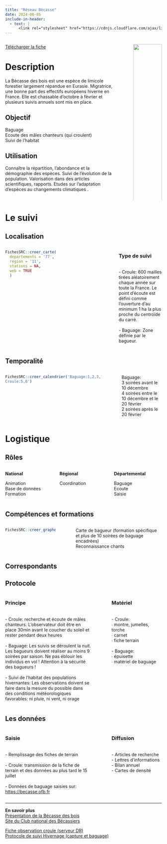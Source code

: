 ```yaml
---
title: "Réseau Bécasse"
date: 2024-06-05
include-in-header:
  - text: |
      <link rel="stylesheet" href="https://cdnjs.cloudflare.com/ajax/libs/font-awesome/6.0.0-beta3/css/all.min.css">
---
```


:::::::::::::: {.columns}
::: {.column width="75%"}

<a href="becasse.xlsx" class="btn btn-primary" download>
  <i class="fas fa-file-arrow-down"></i> Télécharger la fiche
</a>

# Description

La Bécasse des bois est une espèce de limicole forestier largement répandue en Eurasie. Migratrice, une bonne part des effectifs européens hiverne en France. Elle est chassable d’octobre à février et plusieurs suivis annuels sont mis en place.


## Objectif

Baguage<br>Ecoute des mâles chanteurs (qui croulent)<br>Suivi de l'habitat

## Utilisation

Connaître la répartition, l’abondance et la démographie des espèces. Suivi de l’évolution de la population. Valorisation dans des articles scientifiques, rapports.  Etudes sur l’adaptation d’espèces au changements climatiques .
:::
::: {.column width="5%"}
:::
::: {.column width="20%"}
![](https://becasse.ofb.fr/style/images/logo_becasse.jpg){width=100%}

<b>Animation nationale</b>:<br>Maxime Passerault<br><br><b>Suivi scientifique</b>:<br>Kévin Le Rest<br><br><b>Animation régionale</b>:<br>Samuel Dembski<br><br>Courriel du réseau:<br><a href='mailto:reseau.becasse@ofb.gouv.fr'>reseau.becasse@ofb.gouv.fr</a>

<b>Partenaires</b>

Fédérations de chasse<br>Club national des Bécassiers
:::
::::::::::::::

# Le suivi

## Localisation
:::::::::::::: {.columns}
::: {.column width="67%"}

```r
FichesSRC::creer_carte(
  departements = '77',
  region = '11',
  stations = NA,
  web = TRUE
  )
```

:::
:::{.column width="3%"}
:::
:::{.column width="30%"}
### Type de suivi
<br>- Croule: 600 mailles tirées aléatoirement chaque année sur toute la France. Le point d’écoute est défini comme l’ouverture d’au minimum 1 ha la plus proche du centroïde du carré.<br><br>- Baguage: Zone définie par le bagueur.
:::
::::::::::::::
## Temporalité
:::::::::::::: {.columns}
::: {.column width="67%"}


```r
FichesSRC::creer_calendrier('Baguage:1,2,3,10,11,12
Croule:5,6')
```


:::
::: {.column width="5%"}
:::
::: {.column width="28%"}
Baguage:<br>3 soirées avant le 10 décembre<br>4 soirées entre le 10 décembre et le 20 février<br>2 soirées après le 20 février
:::
::::::::::::::

# Logistique

## Rôles
:::::::::::::: {.columns}
::: {.column width="33%"}
<b>National</b>

Animation<br>Base de données<br>Formation
:::
::: {.column width="33%"}
<b>Régional</b>

Coordination
:::
::: {.column width="33%"}
<b>Départemental</b>

Baguage<br>Ecoute<br>Saisie
:::
::::::::::::::

## Compétences et formations

:::::::::::::: {.columns}
::: {.column width="35%"}

```r
FichesSRC::creer_graphe_expertise('Maitrise', '2-3')
```


:::
::: {.column width="5%"}
:::
::: {.column width="60%"}
Carte de bagueur (formation spécifique et plus de 10 soirées de baguage encadrées)<br>Reconnaissance chants
:::
::::::::::::::


## Correspondants

## Protocole
:::::::::::::: {.columns}
::: {.column width="60%"}
### Principe

<br>- Croule: recherche et écoute de mâles chanteurs. L'observateur doit être en place 30min avant le coucher du soleil et rester pendant deux heures<br><br>- Baguage: Les suivis se déroulent la nuit. Les bagueurs doivent réaliser au moins 9 soirées par saison. Ne pas éblouir les individus en vol ! Attention à la sécurité des bagueurs !<br><br>- Suivi de l'habitat des populations hivernantes: Les observations doivent se faire dans la mesure du possible dans des conditions météorologiques favorables: ni pluie, ni vent, ni orage
:::
::: {.column width="5%"}
:::
::: {.column width="35%"}
### Matériel

<br>- Croule:<br>∙ montre, jumelles, torche<br>∙ carnet<br>∙ fiche terrain<br><br>- Baguage:<br>∙ épuisette<br>∙ matériel de baguage
:::
::::::::::::::

## Les données

:::::::::::::: {.columns}
::: {.column width="60%"}
### Saisie

<br>- Remplissage des fiches de terrain<br><br>- Croule: transmission de la fiche de terrain et des données au plus tard le 15 juillet<br><br>- Données de baguage saisies sur: <a href='https://becasse.ofb.fr'>https://becasse.ofb.fr</a>
:::
::: {.column width="5%"}
:::
::: {.column width="35%"}
### Diffusion

<br>- Articles de recherche<br>- Lettres d'informations<br>- Bilan annuel<br>- Cartes de densité
:::
::::::::::::::

<hr>

<div class="card">
  <b>En savoir plus</b><br>
  <a href="https://inpn.mnhn.fr/docs/cahab/fiches/Becasse-desbois.pdf">Présentation de la Bécasse des bois</a><br>
  <a href="https://www.clubnationaldesbecassiers.net/pw/">Site du Club national des Bécassiers</a><br>
  
  <a href="  \\ad.intra\dfs\COMMUNS\REGIONS\IDF\DR\05_CONNAISSANCE\Bécasse\01_Documentation\fiche_observation_croule.pdf"> Fiche observation croule (serveur DR)</a><br>
  <a href="https://drive.google.com/file/d/1PqClJnFQb2zpZGFF9P2s93YpivuMclmu/view"> Protocole de suivi Hivernage (capture et baguage)</a><br>
  
</div>

